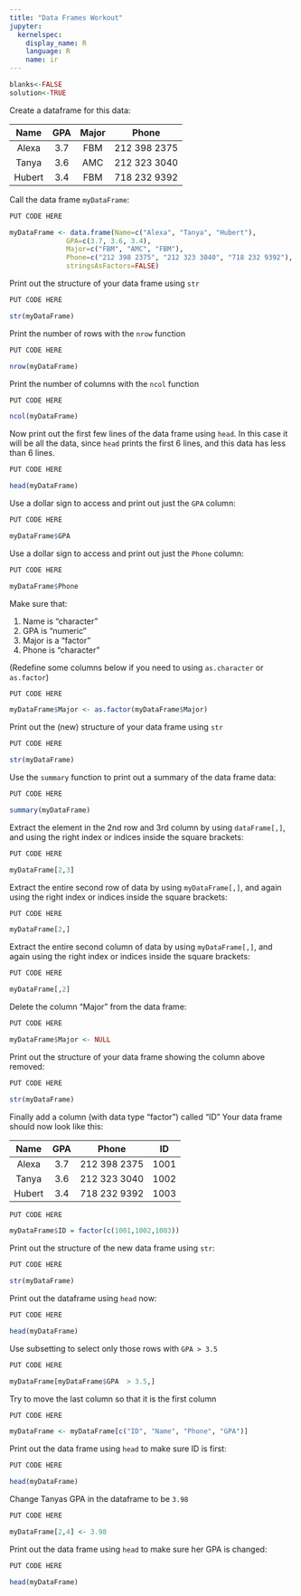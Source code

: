 ```yaml
---
title: "Data Frames Workout"
jupyter:
  kernelspec:
    display_name: R
    language: R
    name: ir
---
```

```r
blanks<-FALSE
solution<-TRUE
```

Create a dataframe for this data:

|  Name  |  GPA | Major |  Phone    |
|:------:|:----:|:---:|:------------:|
| Alexa |  3.7 | FBM | 212 398 2375 |
| Tanya |  3.6 | AMC | 212 323 3040 |
| Hubert |  3.4 | FBM | 718 232 9392 |

Call the data frame `myDataFrame`:

```r
PUT CODE HERE
```
```r
myDataFrame <- data.frame(Name=c("Alexa", "Tanya", "Hubert"),
			  GPA=c(3.7, 3.6, 3.4),
			  Major=c("FBM", "AMC", "FBM"),
			  Phone=c("212 398 2375", "212 323 3040", "718 232 9392"),
			  stringsAsFactors=FALSE)
```

Print out the structure of your data frame using `str`

```r
PUT CODE HERE
```
```r
str(myDataFrame)
```

Print the number of rows with the `nrow` function

```r
PUT CODE HERE
```
```r
nrow(myDataFrame)
```

Print the number of columns with the `ncol` function

```r
PUT CODE HERE
```
```r
ncol(myDataFrame)
```

Now print out the first few lines of the data frame using `head`. In this case it will be all the data, since `head` prints the first 6 lines, and this data has less than 6 lines.

```r
PUT CODE HERE
```
```r
head(myDataFrame)
```

Use a dollar sign to access and print out just the `GPA` column: 

```r
PUT CODE HERE
```
```r
myDataFrame$GPA
```

Use a dollar sign to access and print out just the `Phone` column: 

```r
PUT CODE HERE
```
```r
myDataFrame$Phone
```

Make sure that: 

1.  Name is "character"
1.  GPA is "numeric"
1.  Major is a "factor"  
1.  Phone is "character"

(Redefine some columns below if you need to using `as.character` or `as.factor`)

```r
PUT CODE HERE
```
```r
myDataFrame$Major <- as.factor(myDataFrame$Major)
```

Print out the (new) structure of your data frame using `str`

```r
PUT CODE HERE
```
```r
str(myDataFrame)
```

Use the `summary` function to print out a summary of the data frame data:

```r
PUT CODE HERE
```
```r
summary(myDataFrame)
```

Extract the element in the 2nd row and 3rd column by using `dataFrame[,]`, and using the right index or indices inside the square brackets: 

```r
PUT CODE HERE
```
```r
myDataFrame[2,3]
```

Extract the entire second row of data by using `myDataFrame[,]`, and again using the right index or indices inside the square brackets: 

```r
PUT CODE HERE
```
```r
myDataFrame[2,]
```

Extract the entire second column of data by using `myDataFrame[,]`, and again using the right index or indices inside the square brackets: 

```r
PUT CODE HERE
```
```r
myDataFrame[,2]
```

Delete the column "Major" from the data frame:

```r
PUT CODE HERE
```
```r
myDataFrame$Major <- NULL
```

Print out the structure of your data frame showing the column above removed: 

```r
PUT CODE HERE
```
```r
str(myDataFrame)
```

Finally add a column (with data type "factor") called "ID" 
Your data frame should now look like this:  

|  Name  |  GPA |  Phone       | ID  |
|:------:|:----:|:------------:|:---:|
| Alexa |  3.7 | 212 398 2375 | 1001 |
| Tanya |  3.6 | 212 323 3040 | 1002 |
| Hubert |  3.4 | 718 232 9392 | 1003 |


```r
PUT CODE HERE
```
```r
myDataFrame$ID = factor(c(1001,1002,1003))
```

Print out the structure of the new data frame using `str`:

```r
PUT CODE HERE
```
```r
str(myDataFrame)
```

Print out the dataframe using `head` now:

```r
PUT CODE HERE
```
```r
head(myDataFrame)
```

Use subsetting to select only those rows with `GPA > 3.5`

```r
PUT CODE HERE
```
```r
myDataFrame[myDataFrame$GPA  > 3.5,]
```

Try to move the last column so that it is the first column

```r
PUT CODE HERE
```
```r
myDataFrame <- myDataFrame[c("ID", "Name", "Phone", "GPA")]
```

Print out the data frame using `head` to make sure ID is first:

```r
PUT CODE HERE
```
```r
head(myDataFrame)
```

Change Tanyas GPA in the dataframe to be `3.98`

```r
PUT CODE HERE
```
```r
myDataFrame[2,4] <- 3.98
```

Print out the data frame using `head` to make sure her GPA is changed:

```r
PUT CODE HERE
```
```r
head(myDataFrame)
```
